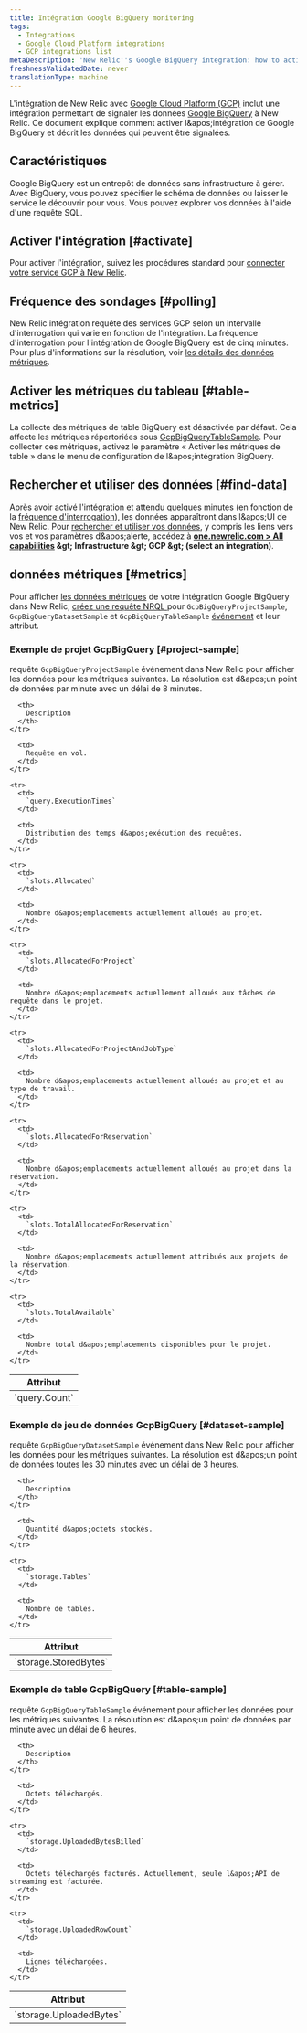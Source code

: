 ```yaml
---
title: Intégration Google BigQuery monitoring
tags:
  - Integrations
  - Google Cloud Platform integrations
  - GCP integrations list
metaDescription: 'New Relic''s Google BigQuery integration: how to activate it and what data it reports.'
freshnessValidatedDate: never
translationType: machine
---
```


L&apos;intégration de New Relic avec [Google Cloud Platform (GCP)](https://cloud.google.com/) inclut une intégration permettant de signaler les données [Google BigQuery](https://cloud.google.com/bigquery/) à New Relic. Ce document explique comment activer l&amp;apos;intégration de Google BigQuery et décrit les données qui peuvent être signalées.

## Caractéristiques

Google BigQuery est un entrepôt de données sans infrastructure à gérer. Avec BigQuery, vous pouvez spécifier le schéma de données ou laisser le service le découvrir pour vous. Vous pouvez explorer vos données à l&apos;aide d&apos;une requête SQL.

## Activer l&apos;intégration [#activate]

Pour activer l&apos;intégration, suivez les procédures standard pour [connecter votre service GCP à New Relic](/docs/connect-google-cloud-platform-services-infrastructure).

## Fréquence des sondages [#polling]

New Relic intégration requête des services GCP selon un intervalle d&apos;interrogation qui varie en fonction de l&apos;intégration. La fréquence d&apos;interrogation pour l&apos;intégration de Google BigQuery est de cinq minutes. Pour plus d&apos;informations sur la résolution, voir [les détails des données métriques](#metrics).

## Activer les métriques du tableau [#table-metrics]

La collecte des métriques de table BigQuery est désactivée par défaut. Cela affecte les métriques répertoriées sous [GcpBigQueryTableSample](#table-sample). Pour collecter ces métriques, activez le paramètre « Activer les métriques de table » dans le menu de configuration de l&amp;apos;intégration BigQuery.

## Rechercher et utiliser des données [#find-data]

Après avoir activé l&apos;intégration et attendu quelques minutes (en fonction de la [fréquence d&apos;interrogation](#polling)), les données apparaîtront dans l&amp;apos;UI de New Relic. Pour [rechercher et utiliser vos données](/docs/infrastructure/integrations/find-use-infrastructure-integration-data), y compris les liens vers vos <InlinePopover type="dashboards" />et vos paramètres d&amp;apos;alerte, accédez à <DNT>**[one.newrelic.com &gt; All capabilities](https://one.newrelic.com/all-capabilities) &amp;gt; Infrastructure &amp;gt; GCP &amp;gt; (select an integration)**</DNT>.

## données métriques [#metrics]

Pour afficher [les données métriques](/docs/telemetry-data-platform/understand-data/new-relic-data-types/#metrics) de votre intégration Google BigQuery dans New Relic, [créez une requête NRQL ](/docs/integrations/new-relic-integrations/getting-started/use-integration-data-new-relic-insights#nrql)pour `GcpBigQueryProjectSample`, `GcpBigQueryDatasetSample` et `GcpBigQueryTableSample` [événement](/docs/using-new-relic/welcome-new-relic/getting-started/glossary#event) et leur attribut.

### Exemple de projet GcpBigQuery [#project-sample]

requête `GcpBigQueryProjectSample` événement dans New Relic pour afficher les données pour les métriques suivantes. La résolution est d&amp;apos;un point de données par minute avec un délai de 8 minutes.

<table>
  <thead>
    <tr>
      <th style={{ width: "300px" }}>
        Attribut
      </th>

      <th>
        Description
      </th>
    </tr>
  </thead>

  <tbody>
    <tr>
      <td>
        `query.Count`
      </td>

      <td>
        Requête en vol.
      </td>
    </tr>

    <tr>
      <td>
        `query.ExecutionTimes`
      </td>

      <td>
        Distribution des temps d&apos;exécution des requêtes.
      </td>
    </tr>

    <tr>
      <td>
        `slots.Allocated`
      </td>

      <td>
        Nombre d&apos;emplacements actuellement alloués au projet.
      </td>
    </tr>

    <tr>
      <td>
        `slots.AllocatedForProject`
      </td>

      <td>
        Nombre d&apos;emplacements actuellement alloués aux tâches de requête dans le projet.
      </td>
    </tr>

    <tr>
      <td>
        `slots.AllocatedForProjectAndJobType`
      </td>

      <td>
        Nombre d&apos;emplacements actuellement alloués au projet et au type de travail.
      </td>
    </tr>

    <tr>
      <td>
        `slots.AllocatedForReservation`
      </td>

      <td>
        Nombre d&apos;emplacements actuellement alloués au projet dans la réservation.
      </td>
    </tr>

    <tr>
      <td>
        `slots.TotalAllocatedForReservation`
      </td>

      <td>
        Nombre d&apos;emplacements actuellement attribués aux projets de la réservation.
      </td>
    </tr>

    <tr>
      <td>
        `slots.TotalAvailable`
      </td>

      <td>
        Nombre total d&apos;emplacements disponibles pour le projet.
      </td>
    </tr>
  </tbody>
</table>

### Exemple de jeu de données GcpBigQuery [#dataset-sample]

requête `GcpBigQueryDatasetSample` événement dans New Relic pour afficher les données pour les métriques suivantes. La résolution est d&amp;apos;un point de données toutes les 30 minutes avec un délai de 3 heures.

<table>
  <thead>
    <tr>
      <th style={{ width: "300px" }}>
        Attribut
      </th>

      <th>
        Description
      </th>
    </tr>
  </thead>

  <tbody>
    <tr>
      <td>
        `storage.StoredBytes`
      </td>

      <td>
        Quantité d&apos;octets stockés.
      </td>
    </tr>

    <tr>
      <td>
        `storage.Tables`
      </td>

      <td>
        Nombre de tables.
      </td>
    </tr>
  </tbody>
</table>

### Exemple de table GcpBigQuery [#table-sample]

requête `GcpBigQueryTableSample` événement pour afficher les données pour les métriques suivantes. La résolution est d&amp;apos;un point de données par minute avec un délai de 6 heures.

<table>
  <thead>
    <tr>
      <th style={{ width: "300px" }}>
        Attribut
      </th>

      <th>
        Description
      </th>
    </tr>
  </thead>

  <tbody>
    <tr>
      <td>
        `storage.UploadedBytes`
      </td>

      <td>
        Octets téléchargés.
      </td>
    </tr>

    <tr>
      <td>
        `storage.UploadedBytesBilled`
      </td>

      <td>
        Octets téléchargés facturés. Actuellement, seule l&apos;API de streaming est facturée.
      </td>
    </tr>

    <tr>
      <td>
        `storage.UploadedRowCount`
      </td>

      <td>
        Lignes téléchargées.
      </td>
    </tr>
  </tbody>
</table>